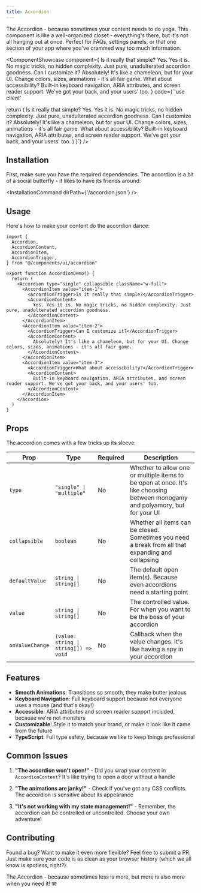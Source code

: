 ```yaml
---
title: Accordion
---
```



The Accordion - because sometimes your content needs to do yoga. This component is like a well-organized closet - everything's there, but it's not all hanging out at once. Perfect for FAQs, settings panels, or that one section of your app where you've crammed way too much information.

<ComponentShowcase component={
  <Accordion type="single" collapsible className="w-[80%]">
      <AccordionItem value="item-1">
        <AccordionTrigger>Is it really that simple?</AccordionTrigger>
        <AccordionContent>
          Yes. Yes it is. No magic tricks, no hidden complexity. Just pure, unadulterated accordion goodness.
        </AccordionContent>
      </AccordionItem>
      <AccordionItem value="item-2">
        <AccordionTrigger>Can I customize it?</AccordionTrigger>
        <AccordionContent>
          Absolutely! It's like a chameleon, but for your UI. Change colors, sizes, animations - it's all fair game.
        </AccordionContent>
      </AccordionItem>
      <AccordionItem value="item-3">
        <AccordionTrigger>What about accessibility?</AccordionTrigger>
        <AccordionContent>
          Built-in keyboard navigation, ARIA attributes, and screen reader support. We've got your back, and your users' too.
        </AccordionContent>
      </AccordionItem>
    </Accordion>
}
code={`'use client'

  return (
    <Accordion type="single" collapsible className="w-full">
      <AccordionItem value="item-1">
        <AccordionTrigger>Is it really that simple?</AccordionTrigger>
        <AccordionContent>
          Yes. Yes it is. No magic tricks, no hidden complexity. Just pure, unadulterated accordion goodness.
        </AccordionContent>
      </AccordionItem>
      <AccordionItem value="item-2">
        <AccordionTrigger>Can I customize it?</AccordionTrigger>
        <AccordionContent>
          Absolutely! It's like a chameleon, but for your UI. Change colors, sizes, animations - it's all fair game.
        </AccordionContent>
      </AccordionItem>
      <AccordionItem value="item-3">
        <AccordionTrigger>What about accessibility?</AccordionTrigger>
        <AccordionContent>
          Built-in keyboard navigation, ARIA attributes, and screen reader support. We've got your back, and your users' too.
        </AccordionContent>
      </AccordionItem>
    </Accordion>
  )
}`} />

## Installation

First, make sure you have the required dependencies. The accordion is a bit of a social butterfly - it likes to have its friends around:


<InstallationCommand dirPath={'/accordion.json'} />


## Usage

Here's how to make your content do the accordion dance:

```tsx
import {
  Accordion,
  AccordionContent,
  AccordionItem,
  AccordionTrigger,
} from "@/components/ui/accordion"

export function AccordionDemo() {
  return (
    <Accordion type="single" collapsible className="w-full">
      <AccordionItem value="item-1">
        <AccordionTrigger>Is it really that simple?</AccordionTrigger>
        <AccordionContent>
          Yes. Yes it is. No magic tricks, no hidden complexity. Just pure, unadulterated accordion goodness.
        </AccordionContent>
      </AccordionItem>
      <AccordionItem value="item-2">
        <AccordionTrigger>Can I customize it?</AccordionTrigger>
        <AccordionContent>
          Absolutely! It's like a chameleon, but for your UI. Change colors, sizes, animations - it's all fair game.
        </AccordionContent>
      </AccordionItem>
      <AccordionItem value="item-3">
        <AccordionTrigger>What about accessibility?</AccordionTrigger>
        <AccordionContent>
          Built-in keyboard navigation, ARIA attributes, and screen reader support. We've got your back, and your users' too.
        </AccordionContent>
      </AccordionItem>
    </Accordion>
  )
}
```

## Props

The accordion comes with a few tricks up its sleeve:

| Prop | Type | Required | Description |
|------|------|----------|-------------|
| `type` | `"single" \| "multiple"` | No | Whether to allow one or multiple items to be open at once. It's like choosing between monogamy and polyamory, but for your UI |
| `collapsible` | `boolean` | No | Whether all items can be closed. Sometimes you need a break from all that expanding and collapsing |
| `defaultValue` | `string \| string[]` | No | The default open item(s). Because even accordions need a starting point |
| `value` | `string \| string[]` | No | The controlled value. For when you want to be the boss of your accordion |
| `onValueChange` | `(value: string \| string[]) => void` | No | Callback when the value changes. It's like having a spy in your accordion |

## Features

- **Smooth Animations**: Transitions so smooth, they make butter jealous
- **Keyboard Navigation**: Full keyboard support because not everyone uses a mouse (and that's okay!)
- **Accessible**: ARIA attributes and screen reader support included, because we're not monsters
- **Customizable**: Style it to match your brand, or make it look like it came from the future
- **TypeScript**: Full type safety, because we like to keep things professional

## Common Issues

1. **"The accordion won't open!"** - Did you wrap your content in `AccordionContent`? It's like trying to open a door without a handle

2. **"The animations are janky!"** - Check if you've got any CSS conflicts. The accordion is sensitive about its appearance

3. **"It's not working with my state management!"** - Remember, the accordion can be controlled or uncontrolled. Choose your own adventure!

## Contributing

Found a bug? Want to make it even more flexible? Feel free to submit a PR. Just make sure your code is as clean as your browser history (which we all know is spotless, right?).

The Accordion - because sometimes less is more, but more is also more when you need it! 🪗 
